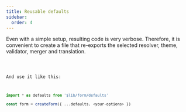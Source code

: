```yaml
---
title: Reusable defaults
sidebar:
  order: 4
---
```




Even with a simple setup, resulting code is very verbose.
Therefore, it is convenient to create a file that re-exports the selected
resolver, theme, validator, merger and translation.

<Code code={defaultsCode} lang="typescript" title="lib/form/defaults.ts" />

And use it like this:

```typescript
import * as defaults from '$lib/form/defaults'

const form = createForm({ ...defaults, <your-options> })
```
